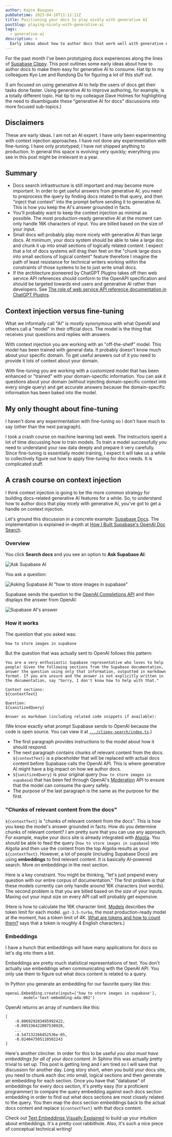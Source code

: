 ```yaml
---
author: Kayce Basques
pubDatetime: 2023-04-18T11:11:11Z
title: Positioning your docs to play nicely with generative AI
postSlug: playing-nicely-with-generative-ai
tags:
  - generative-ai
description: >
  Early ideas about how to author docs that work well with generative AI.
---
```


For the past month I've been prototyping docs experiences along the
lines of [Supabase Clippy]. This post outlines some early ideas about
how to author docs to make them easy for generative AI to consume. Hat tip
to my colleagues Kyo Lee and Rundong Du for figuring a lot of this stuff
out.

(I am focused on using generative AI to help the users of docs get their
tasks done faster. Using generative AI to improve authoring, for example, is
a totally different topic. Hat tip to my colleague Dave Holmes for highlighting
the need to disambiguate these "generative AI for docs" discussions into more
focused sub-topics.)

## Disclaimers

These are early ideas. I am not an AI expert. I have only been experimenting
with context injection approaches. I have not done any experimentation with
fine-tuning. I have only prototyped; I have not shipped anything to
production. In general this space is evolving very quickly; everything you
see in this post might be irrelevant in a year.

## Summary

* Docs search infrastructure is still important and may become more important.
  In order to get useful answers from generative AI, you need to preprocess the
  query by finding docs related to that query, and then "inject that context"
  into the prompt before sending it to generative AI. This is how you keep the AI's
  answer grounded in facts.
* You'll probably want to keep the context injection as minimal as possible. The
  most production-ready generative AI at the moment can only handle 16K characters
  of input. You are billed based on the size of your input.
* Small docs will probably play more nicely with generative AI than large docs.
  At minimum, your docs system should be able to take a large doc and chunk it up
  into small sections of logically related content. I expect that a lot of docs
  systems will drag their feet on the "chunk large docs into small sections of
  logical content" feature therefore I imagine the path of least resistance for
  technical writers working within the constraints of those systems to be to
  just write small docs.
* If the architecture pioneered by ChatGPT Plugins takes off then web service API
  references should conform to the OpenAPI specification and should be targeted
  towards end users and generative AI rather than developers. See
  [The role of web service API reference documentation in ChatGPT Plugins].

## Context injection versus fine-tuning

What we informally call "AI" is mostly synonymous with what OpenAI and others
call a "model" in their official docs. The model is the thing that receives
your questions and replies with answers.

With context injection you are working with an "off-the-shelf" model. This model
has been trained with general data. It probably doesn't know much about your specific
domain. To get useful answers out of it you need to provide it lots of context
about your domain.

With fine-tuning you are working with a customized model that has been
enhanced or "trained" with your domain-specific information. You can ask it
questions about your domain (without injecting domain-specific context into every single query)
and get accurate answers because the domain-specific information has been baked
into the model.

## My only thought about fine-tuning

I haven't done any experimentation with fine-tuning so I don't have much to
say (other than the next paragraph).

I took a crash course on machine learning last week. The instructors
spent a lot of time discussing how to train models. To train a model
successfully you need to understand your raw data deeply and prepare
it very carefully. Since fine-tuning is essentially model training, I
expect it will take us a while to collectively figure out how to apply
fine-tuning for docs needs. It is complicated stuff.

<h2 id="crash-course">A crash course on context injection</h2>

I think context injection is going to be the more common strategy for building
docs-related generative AI features for a while. So, to understand how to
author docs that play nicely with generative AI, you've got to get a handle
on context injection.

Let's ground this discussion in a concrete example: [Supabase Docs]. The
implementation is explained in-depth at [How I Built Supabase's OpenAI Doc Search].

### Overview

You click **Search docs** and you see an option to **Ask Supabase AI**:

![Ask Supabase AI](/assets/supabase-ai.png)

You ask a question:

![Asking Supabase AI "how to store images in supabase"](/assets/supabase-ai-question.png)

Supabase sends the question to the [OpenAI Completions API] and then
displays the answer from OpenAI:

![Supabase AI's answer](/assets/supabase-ai-answer.png)

### How it works

The question that you asked was:

```
how to store images in supabase
```

But the question that was actually sent to OpenAI follows this pattern:

```
You are a very enthusiastic Supabase representative who loves to help
people! Given the following sections from the Supabase documentation,
answer the question using only that information, outputted in markdown
format. If you are unsure and the answer is not explicitly written in
the documentation, say "Sorry, I don't know how to help with that."

Context sections:
${contextText}

Question:
${sanitizedQuery}

Answer as markdown (including related code snippets if available):
```

(We know exactly what prompt Supabase sends to OpenAI because the code is open source.
You can view it at [`.../clippy-search/index.ts`].)

* The first paragraph provides instructions to the model about how it should respond.
* The next paragraph contains chunks of relevant content from the docs.
  `${contextText}` is a placeholder that will be replaced with actual
  docs content before Supabase calls the OpenAI API. This is where generative
  AI might have a big impact on how we author docs.
* `${sanitizedQuery}` is your original query (`how to store images in supabase`) that
  has been fed through OpenAI's [Moderation] API to ensure that the model can
  consume the query safely.
* The purpose of the last paragraph is the same as the purpose for the first.

### "Chunks of relevant content from the docs"

`${contextText}` is "chunks of relevant content from the docs". This is how you
keep the model's answer grounded in facts. How do you determine chunks of relevant
content? I am pretty sure that you can use any approach. For example, maybe your
docs site is already integrated with [Algolia]. You should be able to feed the
query (`how to store images in supabase`) into Algolia and then use the content
from the top Algolia results as your `${contextText}`. However, a lot of people
(including Supabase Docs) are using **embeddings** to find relevant content. It
is basically AI-powered search. More on embeddings in the next section.

Here is a key constraint. You might be thinking, "let's just prepend every question
with our entire corpus of documentation." The first problem is that these models
currently can only handle around 16K characters (not words). The second problem is that
you are billed based on the size of your inputs. Maxing out your input size on every
API call will probably get expensive.

(Here is how to calculate the 16K character limit. [Models] describes the token limit
for each model. `gpt-3.5-turbo`, the most production-ready model at the moment, has a
token limit of 4K. [What are tokens and how to count them?] says that a token is
roughly 4 English characters.)

### Embeddings

I have a hunch that embeddings will have many applications for docs so let's dig
into them a bit.

Embeddings are pretty much statistical representations of text. You don't
actually use embeddings when communicating with the OpenAI API. You only use them to
figure out what docs content is related to a query.

In Python you generate an embedding for our favorite query like this:

```
openai.Embedding.create(input=['how to store images in supabase'],
        model='text-embedding-ada-002')
```

OpenAI returns an array of numbers like this:

```
[
    -0.006929283495992422,
    -0.005336422007530928,
    ...
    -4.547132266452536e-05,
    -0.024047505110502243
]
```

Here's another clincher. In order for this to be useful *you also must have embeddings
for all of your docs content.* In Sphinx this was actually pretty trivial to set up.
This post is getting long and I am tired so I will save that discussion for another day.
Long story short, when you build your docs site, you need to chunk each doc into small,
logical sections and then generate an embedding for each section.
Once you have that "database" of embeddings for every docs section, it's pretty easy
(for a proficient programmer) to compare the query embedding against each docs section
embedding in order to find out what docs sections are most closely related to the query.
You then map the docs section embeddings back to the actual docs content and replace
`${contextText}` with that docs content.

Check out [Text Embeddings Visually Explained] to build up your intuition about embeddings.
It's a pretty cool rabbithole. Also, it's such a nice piece of conceptual technical writing!

[Supabase Clippy]: https://supabase.com/blog/chatgpt-supabase-docs
[Supabase Docs]: https://supabase.com/docs
[How I Built Supabase's OpenAI Doc Search]: https://youtu.be/Yhtjd7yGGGA
[OpenAI Completions API]: https://platform.openai.com/docs/api-reference/completions
[`.../clippy-search/index.ts`]: https://github.com/supabase/supabase/blob/10003505b4543ce7900646167cc98e0b01d502ef/supabase/functions/clippy-search/index.ts#L110
[Moderation]: https://platform.openai.com/docs/guides/moderation/overview
[Algolia]: https://www.algolia.com/doc/
[What are tokens and how to count them?]: https://help.openai.com/en/articles/4936856-what-are-tokens-and-how-to-count-them
[Models]: https://platform.openai.com/docs/models/overview
[The role of web service API reference documentation in ChatGPT Plugins]: /posts/chatgpt-plugins
[Text Embeddings Visually Explained]: https://txt.cohere.ai/text-embeddings/
